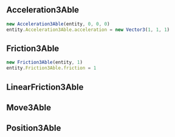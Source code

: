 ## Acceleration3Able
```typescript
new Acceleration3Able(entity, 0, 0, 0)
entity.Acceleration3Able.acceleration = new Vector3(1, 1, 1)
```

## Friction3Able
```typescript
new Friction3Able(entity, 1)
entity.Friction3Able.friction = 1
```

## LinearFriction3Able

## Move3Able

## Position3Able

